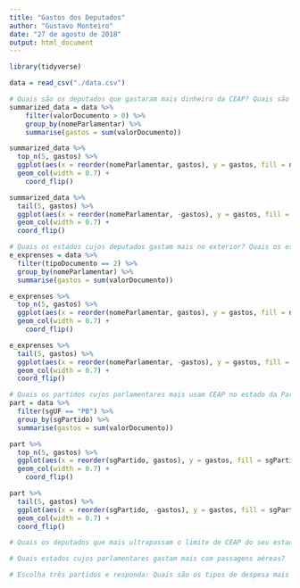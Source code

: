 ```yaml
---
title: "Gastos dos Deputados"
author: "Gustavo Monteiro"
date: "27 de agosto de 2018"
output: html_document
---
```


```r
library(tidyverse)
```
```r
data = read_csv("./data.csv")
```

```r
# Quais são os deputados que gastaram mais dinheiro da CEAP? Quais são os mais econômicos?
summarized_data = data %>% 
    filter(valorDocumento > 0) %>% 
    group_by(nomeParlamentar) %>% 
    summarise(gastos = sum(valorDocumento))

summarized_data %>% 
  top_n(5, gastos) %>% 
  ggplot(aes(x = reorder(nomeParlamentar, gastos), y = gastos, fill = nomeParlamentar)) +
  geom_col(width = 0.7) +
    coord_flip()

summarized_data %>% 
  tail(5, gastos) %>% 
  ggplot(aes(x = reorder(nomeParlamentar, -gastos), y = gastos, fill = nomeParlamentar)) +
  geom_col(width = 0.7) +
  coord_flip()
```

```r
# Quais os estados cujos deputados gastam mais no exterior? Quais os estados cujos deputados gastam menos no exterior?
e_exprenses = data %>% 
  filter(tipoDocumento == 2) %>% 
  group_by(nomeParlamentar) %>% 
  summarise(gastos = sum(valorDocumento))

e_exprenses %>% 
  top_n(5, gastos) %>% 
  ggplot(aes(x = reorder(nomeParlamentar, gastos), y = gastos, fill = nomeParlamentar)) +
  geom_col(width = 0.7) +
    coord_flip()

e_exprenses %>% 
  tail(5, gastos) %>% 
  ggplot(aes(x = reorder(nomeParlamentar, -gastos), y = gastos, fill = nomeParlamentar)) +
  geom_col(width = 0.7) +
  coord_flip()
```

```r
# Quais os partidos cujos parlamentares mais usam CEAP no estado da Paraíba? Quais são os que menos usam? Mesmas perguntas considerando valores em R$.
part = data %>%
  filter(sgUF == "PB") %>% 
  group_by(sgPartido) %>% 
  summarise(gastos = sum(valorDocumento))

part %>% 
  top_n(5, gastos) %>% 
  ggplot(aes(x = reorder(sgPartido, gastos), y = gastos, fill = sgPartido)) +
  geom_col(width = 0.7) +
    coord_flip()

part %>% 
  tail(5, gastos) %>% 
  ggplot(aes(x = reorder(sgPartido, -gastos), y = gastos, fill = sgPartido)) +
  geom_col(width = 0.7) +
  coord_flip()
```

```r
# Quais os deputados que mais ultrapassam o limite de CEAP do seu estado?
```

```r
# Quais estados cujos parlamentares gastam mais com passagens aéreas?
```

```r
# Escolha três partidos e responda: Quais são os tipos de despesa mais utilizados no uso da CEAP pelos deputados desses partidos? Mesma pergunta considerando valores em R$.
```


